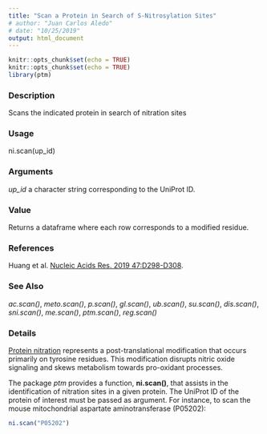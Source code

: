 ```yaml
---
title: "Scan a Protein in Search of S-Nitrosylation Sites"
# author: "Juan Carlos Aledo"
# date: "10/25/2019"
output: html_document
---
```


```r
knitr::opts_chunk$set(echo = TRUE)
knitr::opts_chunk$set(echo = TRUE)
library(ptm)
```

### Description
Scans the indicated protein in search of nitration sites

### Usage
ni.scan(up_id)

### Arguments
_up_id_	a character string corresponding to the UniProt ID.

### Value
Returns a dataframe where each row corresponds to a modified residue.

### References
Huang et al. [Nucleic Acids Res. 2019 47:D298-D308](https://www.ncbi.nlm.nih.gov/pubmed/30418626).

### See Also
_ac.scan()_, _meto.scan()_, _p.scan()_, _gl.scan()_, _ub.scan()_, _su.scan()_, _dis.scan()_, _sni.scan()_, _me.scan()_, _ptm.scan()_, _reg.scan()_

### Details

[Protein nitration](https://www.ncbi.nlm.nih.gov/pubmed/23157446) represents a post-translational modification that occurs primarily on tyrosine residues. This modification disrupts nitric oxide signaling and skews metabolism towards pro-oxidant processes.

The package _ptm_ provides a function, **ni.scan()**, that assists in the identification of nitration sites in a given protein. The UniProt ID of the protein of interest must be passed as argument. For instance, to scan the mouse mitochondrial aspartate aminotransferase (P05202):

```r
ni.scan("P05202")
```

